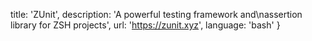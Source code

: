   title: 'ZUnit',
  description: 'A powerful testing framework and\nassertion library for ZSH projects',
  url: 'https://zunit.xyz',
  language: 'bash'
}
